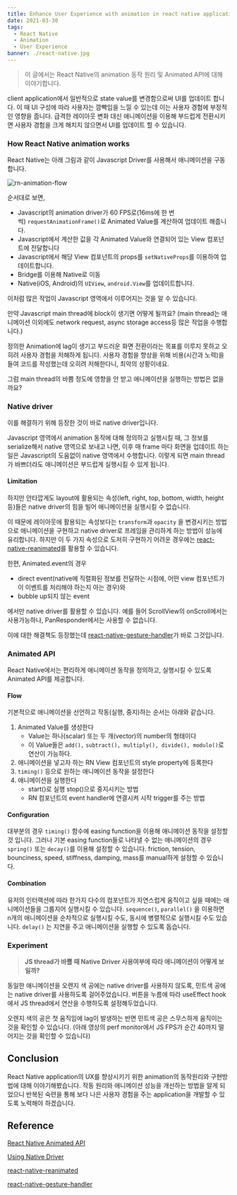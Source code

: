 ```yaml
---
title: Enhance User Experience with animation in react native application
date: 2021-03-30
tags:
  - React Native
  - Animation
  - User Experience
banner: ./react-native.jpg
---
```


> 이 글에서는 React Native의 animation 동작 원리 및 Animated API에 대해 이야기합니다.

client application에서 일반적으로 state value를 변경함으로써 UI를 업데이트 합니다.
이 때 UI 구성에 따라 사용자는 깜빡임을 느낄 수 있는데 이는 사용자 경험에 부정적인 영향을 줍니다.
급격한 레이아웃 변화 대신 애니메이션을 이용해 부드럽게 전환시키면 사용자 경험을 크게 해치지 않으면서 UI를 업데이트 할 수 있습니다.

### How React Native animation works

React Native는 아래 그림과 같이 Javascript Driver를 사용해서 애니메이션을 구동합니다.

![rn-animation-flow](./rn-animation-flow.jpg)

순서대로 보면,

- Javascript의 animation driver가 60 FPS로(16ms에 한 번씩) `requestAnimationFrame()`로 Animated Value를 계산하여 업데이트 해줍니다.
- Javascript에서 계산한 값을 각 Animated Value와 연결되어 있는 View 컴포넌트에 전달합니다
- Javascript에서 해당 View 컴포넌트의 props를 `setNativeProps`를 이용하여 업데이트합니다.
- Bridge를 이용해 Native로 이동
- Native(iOS, Android)의 `UIView`, `android.View`를 업데이트합니다.

이처럼 많은 작업이 Javascript 영역에서 이루어지는 것을 알 수 있습니다.

만약 Javascript main thread에 block이 생기면 어떻게 될까요? (main thread는 애니메이션 이외에도 network request, async storage access등 많은 작업을 수행합니다.)

정의한 Animation에 lag이 생기고 부드러운 화면 전환이라는 목표를 이루지 못하고 오히려 사용자 경험을 저해하게 됩니다. 사용자 경험을 향상을 위해 비용(시간과 노력)을 들여 코드를 작성했는데 오히려 저해한다니, 최악의 상황이네요.

그럼 main thread의 바쁨 정도에 영향을 안 받고 애니메이션을 실행하는 방법은 없을까요?

### Native driver

이를 해결하기 위해 등장한 것이 바로 native driver입니다.

Javascript 영역에서 animation 동작에 대해 정의하고 실행시킬 때, 그 정보를 serialize해서 native 영역으로 보내고 나면, 이후 매 frame 마다 화면을 업데이트 하는 일은 Javascript의 도움없이 native 영역에서 수행합니다. 이렇게 되면 main thread가 바쁘더라도 애니메이션은 부드럽게 실행시킬 수 있게 됩니다.

#### Limitation

하지만 안타깝게도 layout에 활용되는 속성(left, right, top, bottom, width, height 등)들은 native driver의 힘을 빌어 애니메이션을 실행시킬 수 없습니다.

이 때문에 레이아웃에 활용되는 속성보다는 `transform`과 `opacity` 을 변경시키는 방법으로 애니메이션을 구현하고 native driver로 프레임을 관리하게 하는 방법이 성능에 유리합니다. 하지만 이 두 가지 속성으로 도저히 구현하기 어려운 경우에는 [react-native-reanimated](https://github.com/software-mansion/react-native-reanimated)를 활용할 수 있습니다.

한편, Animated.event의 경우

- direct event(native에 직렬화된 정보를 전달하는 시점에, 어떤 view 컴포넌트가 이 이벤트를 처리해야 하는지 아는 경우)와
- bubble up되지 않는 event

에서만 native driver를 활용할 수 있습니다. 예를 들어 ScrollView의 onScroll에서는 사용가능하나, PanResponder에서는 사용할 수 없습니다.

이에 대한 해결책도 등장했는데 [react-native-gesture-handler](https://github.com/software-mansion/react-native-gesture-handler)가 바로 그것입니다.

### Animated API

React Native에서는 편리하게 애니메이션 동작을 정의하고, 실행시킬 수 있도록 Animated API를 제공합니다.

#### Flow

기본적으로 애니메이션을 선언하고 작동(실행, 중지)하는 순서는 아래와 같습니다.

1. Animated Value를 생성한다
   - Value는 하나(scalar) 또는 두 개(vector)의 number의 형태이다
   - 이 Value들은 `add(),` `subtract(), multiply(), divide(), modulo()`로 연산이 가능하다.
2. 애니메이션을 넣고자 하는 RN View 컴포넌트의 style property에 등록한다
3. `timing()` 등으로 원하는 애니메이션 동작을 설정한다
4. 애니메이션을 실행한다
   - start()로 실행 stop()으로 중지시키는 방법
   - RN 컴포넌트의 event handler에 연결시켜 시작 trigger를 주는 방법

#### Configuration

대부분의 경우 `timing()` 함수에 easing function을 이용해 애니메이션 동작을 설정할 것 입니다. 그러나 기본 easing function들로 나타낼 수 없는 애니메이션의 경우 `spring()` 또는 `decay()`를 이용해 설정할 수 있습니다. friction, tension, bounciness, speed, stiffness, damping, mass를 manual하게 설정할 수 있습니다.

#### Combination

유저의 인터랙션에 따라 한가지 다수의 컴포넌트가 자연스럽게 움직이고 싶을 때에는 애니메이션들을 그룹지어 실행시킬 수 있습니다.
`sequence()`, `parallel()` 을 이용하면 n개의 애니메이션을 순차적으로 실행시킬 수도, 동시에 병렬적으로 실행시킬 수도 있습니다. `delay()` 는 지연을 주고 애니메이션을 실행할 수 있도록 돕습니다.

### Experiment

> **JS thread가 바쁠 때 Native Driver 사용여부에 따라 애니메이션이 어떻게 보일까?**

동일한 애니메이션을 오렌지 색 공에는 native driver를 사용하지 않도록,
민트색 공에는 native driver를 사용하도록 걸어주었습니다.
버튼을 누름에 따라 useEffect hook에서 JS thread에서 연산을 수행하도록 설정해두었습니다.

<Gist gistLink="Pigrabbit/b940226c93e7de0045190c4d7634b691"/>

오렌지 색의 공은 첫 움직임에 lag이 발생하는 반면 민트색 공은 스무스하게 움직이는 것을 확인할 수 있습니다. (아래 영상의 perf monitor에서 JS FPS가 순간 40까지 떨어지는 것을 확인할 수 있습니다)

<YouTube youTubeId="tjkt7GshdOk" />

## Conclusion

React Native application의 UX를 향상시키기 위한 animation의 동작원리와 구현방법에 대해 이야기해봤습니다.
작동 원리와 애니메이션 성능을 개선하는 방법을 알게 되었으니 반복된 숙련을 통해 보다 나은 사용자 경험을 주는 application을 개발할 수 있도록 노력해야 하겠습니다.

## Reference

[React Native Animated API](https://reactnative.dev/docs/animated)

[Using Native Driver](https://reactnative.dev/docs/animations#using-the-native-driver)

[react-native-reanimated](https://github.com/software-mansion/react-native-reanimated)

[react-native-gesture-handler](https://github.com/software-mansion/react-native-gesture-handler)
